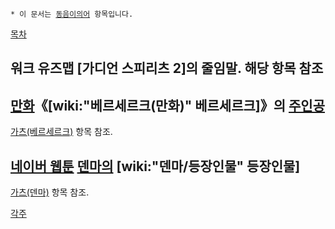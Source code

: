 * 이 문서는 [[동음이의어]] 항목입니다.

[[목차]]

== 워크 유즈맵 [가디언 스피리츠 2]의 줄임말. 해당 항목 참조 ==

== [[만화]]《[wiki:"베르세르크(만화)" 베르세르크]》의 [[주인공]] ==
[[가츠(베르세르크)]] 항목 참조.

== [[네이버 웹툰]] [[덴마]]의 [wiki:"덴마/등장인물" 등장인물] ==
[[가츠(덴마)]] 항목 참조.

[[각주]]
